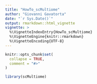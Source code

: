 ```yaml
---
title: "HowTo_scMultiome"
author: "Giovanni Gavatorta"
date: "`r Sys.Date()`"
output: rmarkdown::html_vignette
vignette: >
  %\VignetteIndexEntry{HowTo_scMultiome}
  %\VignetteEngine{knitr::rmarkdown}
  %\VignetteEncoding{UTF-8}
---
```


```r
knitr::opts_chunk$set(
  collapse = TRUE,
  comment = "#>"
)
```

```r
library(scMultiome)
```
